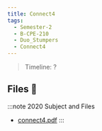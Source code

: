 ```yaml
---
title: Connect4
tags:
  - Semester-2
  - B-CPE-210
  - Duo_Stumpers
  - Connect4
---
```

> Timeline: ?


## Files 📂

:::note 2020 Subject and Files
- [connect4.pdf](https://github.com/Studio-17/Epitech-Subjects/raw/main/Semester-2/B-CPE-210/Duo_Stumpers/Connect4/connect4.pdf)
:::


